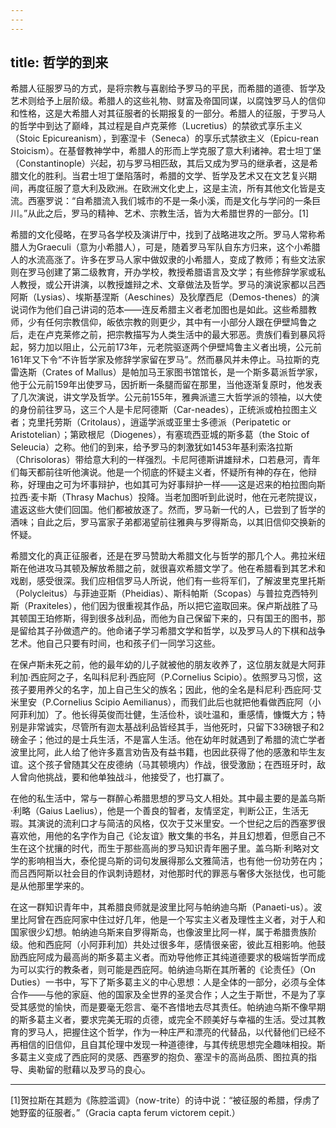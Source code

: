 ```yaml
---
---
---
```

title: 哲学的到来
---




希腊人征服罗马的方式，是将宗教与喜剧给予罗马的平民，而希腊的道德、哲学及艺术则给予上层阶级。希腊人的这些礼物、财富及帝国同谋，以腐蚀罗马人的信仰和性格，这是大希腊人对其征服者的长期报复的一部分。希腊人的征服，于罗马人的哲学中到达了巅峰，其过程是自卢克莱修（Lucretius）的禁欲式享乐主义（Stoic Epicureanism），到塞涅卡（Seneca）的享乐式禁欲主义（Epicu-rean Stoicism）。在基督教神学中，希腊人的形而上学克服了意大利诸神。君士坦丁堡（Constantinople）兴起，初与罗马相匹敌，其后又成为罗马的继承者，这是希腊文化的胜利。当君士坦丁堡陷落时，希腊的文学、哲学及艺术又在文艺复兴期间，再度征服了意大利及欧洲。在欧洲文化史上，这是主流，所有其他文化皆是支流。西塞罗说：“自希腊流入我们城市的不是一条小溪，而是文化与学问的一条巨川。”从此之后，罗马的精神、艺术、宗教生活，皆为大希腊世界的一部分。[1]

希腊的文化侵略，在罗马各学校及演讲厅中，找到了战略进攻之所。罗马人常称希腊人为Graeculi（意为小希腊人），可是，随着罗马军队自东方归来，这个小希腊人的水流高涨了。许多在罗马人家中做奴隶的小希腊人，变成了教师；有些文法家则在罗马创建了第二级教育，开办学校，教授希腊语言及文学；有些修辞学家或私人教授，或公开讲演，以教授雄辩之术、文章做法及哲学。罗马的演说家都以吕西阿斯（Lysias）、埃斯基涅斯（Aeschines）及狄摩西尼（Demos-thenes）的演说词作为他们自己讲词的范本——连反希腊主义者老加图也是如此。这些希腊教师，少有任何宗教信仰，皈依宗教的则更少，其中有一小部分人跟在伊壁鸠鲁之后，走在卢克莱修之前，把宗教描写为人类生活中的最大邪恶。贵族们看到暴风将起，努力加以阻止，公元前173年，元老院驱逐两个伊壁鸠鲁主义者出境，公元前161年又下令“不许哲学家及修辞学家留在罗马”。然而暴风并未停止。马拉斯的克雷迭斯（Crates of Mallus）是帕加马王家图书馆馆长，是一个斯多葛派哲学家，他于公元前159年出使罗马，因折断一条腿而留在那里，当他逐渐复原时，他发表了几次演说，讲文学及哲学。公元前155年，雅典派遣三大哲学派的领袖，以大使的身份前往罗马，这三个人是卡尼阿德斯（Car-neades），正统派或柏拉图主义者；克里托劳斯（Critolaus），逍遥学派或亚里士多德派（Peripatetic or Aristotelian）；第欧根尼（Diogenes），有塞琉西亚城的斯多葛（the Stoic of Seleucia）之称。他们的到来，给予罗马的刺激犹如1453年基利索洛拉斯（Chrisoloras）带给意大利的一样强烈。卡尼阿德斯讲雄辩术，口若悬河，青年们每天都前往听他演说。他是一个彻底的怀疑主义者，怀疑所有神的存在，他辩称，好理由之可为坏事辩护，也如其可为好事辩护一样——这是迟来的柏拉图向斯拉西·麦卡斯（Thrasy Machus）投降。当老加图听到此说时，他在元老院提议，遣返这些大使们回国。他们都被放逐了。然而，罗马新一代的人，已尝到了哲学的酒味；自此之后，罗马富家子弟都渴望前往雅典与罗得斯岛，以其旧信仰交换新的怀疑。

希腊文化的真正征服者，还是在罗马赞助大希腊文化与哲学的那几个人。弗拉米纽斯在他进攻马其顿及解放希腊之前，就很喜欢希腊文学了。他在希腊看到其艺术和戏剧，感受很深。我们应相信罗马人所说，他们有一些将军们，了解波里克里托斯（Polycleitus）与菲迪亚斯（Pheidias）、斯科帕斯（Scopas）与普拉克西特列斯（Praxiteles），他们因为很重视其作品，所以把它盗取回来。保卢斯战胜了马其顿国王珀修斯，得到很多战利品，而他为自己保留下来的，只有国王的图书，那是留给其子孙做遗产的。他命诸子学习希腊文学和哲学，以及罗马人的下棋和战争艺术。他自己只要有时间，也和孩子们一同学习这些。

在保卢斯未死之前，他的最年幼的儿子就被他的朋友收养了，这位朋友就是大阿菲利加·西庇阿之子，名叫科尼利·西庇阿（P.Cornelius Scipio）。依照罗马习惯，这孩子要用养父的名字，加上自己生父的族名；因此，他的全名是科尼利·西庇阿·艾米里安（P.Cornelius Scipio Aemilianus），而我们此后也就把他看做西庇阿（小阿菲利加）了。他长得英俊而壮健，生活俭朴，谈吐温和，重感情，慷慨大方；特别是非常诚实，尽管所有迦太基战利品皆经其手，当他死时，只留下33磅银子和2磅金子；他过的是士兵生活，不是富人生活。他在幼年时就遇到了希腊的流亡学者波里比阿，此人给了他许多嘉言劝告及有益书籍，也因此获得了他的感激和毕生友谊。这个孩子曾随其父在皮德纳（马其顿境内）作战，很受激励；在西班牙时，敌人曾向他挑战，要和他单独战斗，他接受了，也打赢了。

在他的私生活中，常与一群醉心希腊思想的罗马文人相处。其中最主要的是盖乌斯·利略（Gaius Laelius），他是一个善良的智者，友情坚定，判断公正，生活无瑕。其演说的流利口才与简洁的风格，仅次于艾米里安。一个世纪之后的西塞罗很喜欢他，用他的名字作为自己《论友谊》散文集的书名，并且幻想着，但愿自己不生在这个扰攘的时代，而生于那些高尚的罗马知识青年圈子里。盖乌斯·利略对文学的影响相当大，泰伦提乌斯的词句发展得那么文雅简洁，也有他一份功劳在内；而吕西阿斯以社会目的作讽刺诗题材，对他那时代的罪恶与奢侈大张挞伐，也可能是从他那里学来的。

在这一群知识青年中，其希腊良师就是波里比阿与帕纳迪乌斯（Panaeti-us）。波里比阿曾在西庇阿家中住过好几年，他是一个写实主义者及理性主义者，对于人和国家很少幻想。帕纳迪乌斯来自罗得斯岛，也像波里比阿一样，属于希腊贵族阶级。他和西庇阿（小阿菲利加）共处过很多年，感情很亲密，彼此互相影响。他鼓励西庇阿成为最高尚的斯多葛主义者。而劝导他修正其纯道德要求的极端哲学而成为可以实行的教条者，则可能是西庇阿。帕纳迪乌斯在其所著的《论责任》（On Duties）一书中，写下了斯多葛主义的中心思想：人是全体的一部分，必须与全体合作——与他的家庭、他的国家及全世界的圣灵合作；人之生于斯世，不是为了享受其感觉的愉快，而是要毫无怨言、毫不吝惜地去尽其责任。帕纳迪乌斯不像早期的斯多葛主义者，要求完美无瑕的贞德，或完全不顾美好与幸福的生活。受过其教育的罗马人，把握住这个哲学，作为一种庄严和漂亮的代替品，以代替他们已经不再相信的旧信仰，且自其伦理中发现一种道德律，与其传统思想完全趣味相投。斯多葛主义变成了西庇阿的灵感、西塞罗的抱负、塞涅卡的高尚品质、图拉真的指导、奥勒留的慰藉以及罗马的良心。



* * *



[1]贺拉斯在其题为《陈腔滥调》（now-trite）的诗中说：“被征服的希腊，俘虏了她野蛮的征服者。”（Gracia capta ferum victorem cepit.）